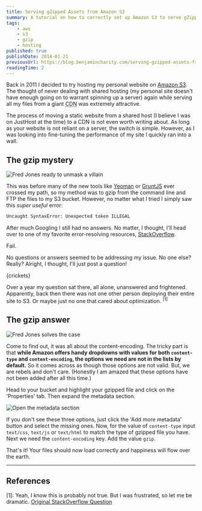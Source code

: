 ```yaml
---
title: Serving gZipped Assets from Amazon S3
summary: A tutorial on how to correctly set up Amazon S3 to serve gZipped, static assets.
tags:
    - aws
    - s3
    - gzip
    - hosting
published: true
publishDate: 2014-01-21
previousUrl: https://blog.benjamincharity.com/serving-gzipped-assets-from-amazon-s3/
readingTime: 2
---
```


Back in 2011 I decided to try hosting my personal website on [Amazon S3][aws]. The thought of never dealing with
shared hosting (my personal site doesn't have enough going on to warrant spinning up a server) again while serving
all my files from a giant <abbr title="Content Delivery Network">CDN</abbr> was extremely attractive.

The process of moving a static website from a shared host (I believe I was on JustHost at the time) to a CDN is not
even worth writing about. As long as your website is not reliant on a server, the switch is simple. However, as I
was looking into fine-tuning the performance of my site I quickly ran into a wall.

## The gzip mystery

![Fred Jones ready to unmask a villain](/images/blog/unmasking.jpg)

This was before many of the new tools like [Yeoman][yeoman] or [GruntJS][grunt] ever crossed my path, so my method
was to gzip from the command line and FTP the files to my S3 bucket. However, no matter what I tried I simply saw
this _super useful_ error:

```bash
Uncaught SyntaxError: Unexpected token ILLEGAL
```

After much Googling I still had no answers. No matter, I thought, I'll head over to one of my favorite
error-resolving resources, [StackOverflow][so].

Fail.

No questions or answers seemed to be addressing my issue. No one else? Really? Alright, I thought, I'll just post a
question!

{crickets}

Over a year my question sat there, all alone, unanswered and frightened. Apparently, back then there was not one
other person deploying their entire site to S3. Or maybe just no one that cared about optimization. <sup>[1]</sup>

## The gzip answer

![Fred Jones solves the case](/images/blog/unmasked.jpg)

Come to find out, it was all about the content-encoding. The tricky part is that **while Amazon offers handy dropdowns
with values for both `content-type` and `content-encoding`, the options we need are not in the lists by default.** So
it comes across as though those options are not valid. But, we are rebels and don't care. (Honestly I am amazed that
these options have not been added after all this time.)

Head to your bucket and highlight your gzipped file and click on the 'Properties' tab. Then expand the metadata section.

![Open the metadata section](/images/blog/metadata.jpg)

If you don't see these three options, just click the 'Add more metadata' button and select the missing ones. Now,
for the value of `content-type` input `text/css`, `text/js` or `text/html` to match the type of gzipped file you
have. Next we need the `content-encoding` key. Add the value `gzip`.

That's it! Your files should now load correctly and happiness will flow over the earth.

---

## References

[1]: Yeah, I know this is probably not true. But I was frustrated, so let me be dramatic. [Original StackOverflow
Question][so-question]

[aws]: https://aws.amazon.com/s3/
[grunt]: https://gruntjs.com/
[yeoman]: https://yeoman.io/
[so]: https://stackoverflow.com
[so-question]: https://stackoverflow.com/questions/8080824/how-to-serve-gzipped-assets-from-amazon-s3/15117310#15117310
